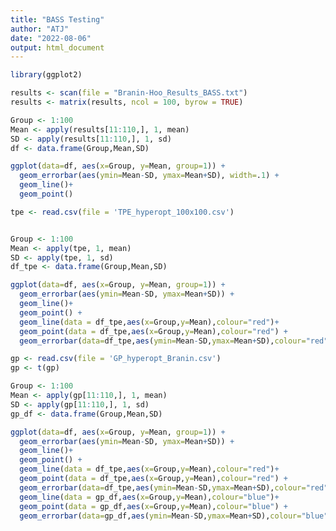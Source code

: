 ```yaml
---
title: "BASS Testing"
author: "ATJ"
date: "2022-08-06"
output: html_document
---
```


```r
library(ggplot2)
```

```r
results <- scan(file = "Branin-Hoo_Results_BASS.txt")
results <- matrix(results, ncol = 100, byrow = TRUE)

Group <- 1:100
Mean <- apply(results[11:110,], 1, mean)
SD <- apply(results[11:110,], 1, sd) 
df <- data.frame(Group,Mean,SD)
```

```r
ggplot(data=df, aes(x=Group, y=Mean, group=1)) +
  geom_errorbar(aes(ymin=Mean-SD, ymax=Mean+SD), width=.1) +
  geom_line()+
  geom_point()
```


```r
tpe <- read.csv(file = 'TPE_hyperopt_100x100.csv')


Group <- 1:100
Mean <- apply(tpe, 1, mean)
SD <- apply(tpe, 1, sd) 
df_tpe <- data.frame(Group,Mean,SD)

ggplot(data=df, aes(x=Group, y=Mean, group=1)) +
  geom_errorbar(aes(ymin=Mean-SD, ymax=Mean+SD)) +
  geom_line()+
  geom_point() + 
  geom_line(data = df_tpe,aes(x=Group,y=Mean),colour="red")+
  geom_point(data = df_tpe,aes(x=Group,y=Mean),colour="red") + 
  geom_errorbar(data=df_tpe,aes(ymin=Mean-SD,ymax=Mean+SD),colour="red")


```

```r
gp <- read.csv(file = 'GP_hyperopt_Branin.csv')
gp <- t(gp)

Group <- 1:100
Mean <- apply(gp[11:110,], 1, mean)
SD <- apply(gp[11:110,], 1, sd) 
gp_df <- data.frame(Group,Mean,SD)

ggplot(data=df, aes(x=Group, y=Mean, group=1)) +
  geom_errorbar(aes(ymin=Mean-SD, ymax=Mean+SD)) +
  geom_line()+
  geom_point() + 
  geom_line(data = df_tpe,aes(x=Group,y=Mean),colour="red")+
  geom_point(data = df_tpe,aes(x=Group,y=Mean),colour="red") + 
  geom_errorbar(data=df_tpe,aes(ymin=Mean-SD,ymax=Mean+SD),colour="red") + 
  geom_line(data = gp_df,aes(x=Group,y=Mean),colour="blue")+
  geom_point(data = gp_df,aes(x=Group,y=Mean),colour="blue") + 
  geom_errorbar(data=gp_df,aes(ymin=Mean-SD,ymax=Mean+SD),colour="blue")
```



